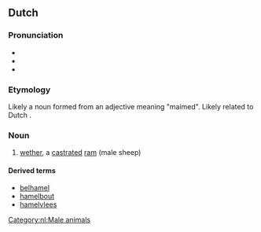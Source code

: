 ==Dutch==

===Pronunciation===
* {{IPA|lang=nl|/ˈɦaː.məl/}}
* {{audio|nl-hamel.ogg|hamel|lang=nl}}
* {{hyphenation|lang=nl|ha|mel}}

===Etymology===
Likely a noun formed from an adjective meaning "maimed". Likely related to Dutch {{m|nl|ham||bacon}}.

===Noun===
{{nl-noun|m|-s|hameltje}}

# [[wether]], a [[castrate]]d [[ram]] (male sheep)

====Derived terms====
* [[belhamel]]
* [[hamelbout]]
* [[hamelvlees]]

[[Category:nl:Male animals]]